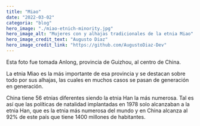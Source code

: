 ```yaml
---
title: "Miao"
date: "2022-03-02"
categoria: "blog"
hero_image: "./miao-etnich-minority.jpg"
hero_image_alt: "Mujeres con y alhajas tradicionales de la etnia Miao"
hero_image_credit_text: "Augusto Diaz"
hero_image_credit_link: "https://github.com/AugustoDiaz-Dev"
---
```


Esta foto fue tomada Anlong, provincia de Guizhou, al centro de China. 

La etnia Miao es la más importante de esa provincia y se destacan sobre todo por sus alhajas, las cuales en muchos casos se pasan de generación en generación.

China tiene 56 etnias diferentes siendo la etnia Han la más numerosa. Tal es así que las políticas de natalidad implantadas en 1978 solo alcanzaban a la etnia Han, que es la etnia más numerosa del mundo y en China alcanza al 92% de este país que tiene 1400 millones de habitantes. 

